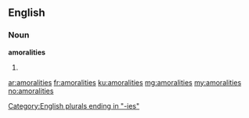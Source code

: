 ==English==

===Noun===
'''amoralities'''

# {{plural of|amorality}}

[[Category:English plurals ending in "-ies"]]

[[ar:amoralities]]
[[fr:amoralities]]
[[ku:amoralities]]
[[mg:amoralities]]
[[my:amoralities]]
[[no:amoralities]]